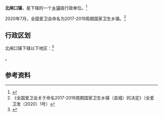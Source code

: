 {{中国乡级行政区|12/01/12/108/000
| 电话区号 = 22
}}

'''北闸口镇'''，是{{PRC admin/fullname|12/01/12/108/000|3}}下辖的一个[[乡镇|乡镇]]级行政单位。<ref>{{PRC admin/ref sgc|{{PRC admin/parent|12/01/12/108/000}}}}</ref>

2020年7月，全国爱卫会命名{{PAGENAMEBASE}}为2017-2019周期国家卫生乡镇。<ref>《全国爱卫会关于命名2017-2019周期国家卫生乡镇（县城）的决定》（全爱卫发〔2020〕1号）</ref>

== 行政区划 ==

北闸口镇下辖以下地区：<ref>{{PRC admin/ref sgc|12/01/12/108/000}}</ref>

{{PRC admin/children|12/01/12/108/000}}。

== 参考资料 ==

{{reflist}}

{{PRC admin/navcat|12/01/12/108/000}}